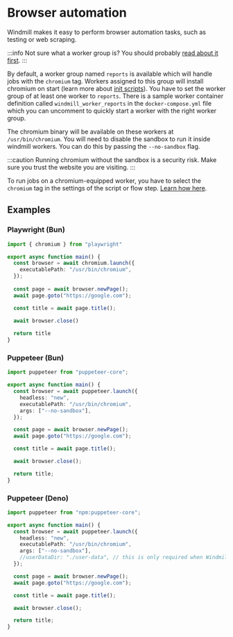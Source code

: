 # Browser automation

Windmill makes it easy to perform browser automation tasks, such as testing or web scraping.

:::info
Not sure what a worker group is? You should probably [read about it first](/docs/core_concepts/worker_groups).
:::

By default, a worker group named `reports` is available which will handle jobs with the `chromium` tag.
Workers assigned to this group will install chromium on start (learn more about [init scripts](/docs/core_concepts/worker_groups#init-scripts)).
You have to set the worker group of at least one worker to `reports`.
There is a sample worker container definition called `windmill_worker_reports` in the `docker-compose.yml` file which you can uncomment to quickly start a worker with the right worker group.

The chromium binary will be available on these workers at `/usr/bin/chromium`.
You will need to disable the sandbox to run it inside windmill workers. 
You can do this by passing the `--no-sandbox` flag. 

:::caution
Running chromium without the sandbox is a security risk. Make sure you trust the website you are visiting.
:::

To run jobs on a chromium-equipped worker, you have to select the `chromium` tag in the settings of the script or flow step.
[Learn how here](../../core_concepts/9_worker_groups/index.mdx).

## Examples

### Playwright (Bun)

```typescript
import { chromium } from "playwright"

export async function main() {
  const browser = await chromium.launch({
    executablePath: "/usr/bin/chromium",
  });
  
  const page = await browser.newPage();
  await page.goto("https://google.com");

  const title = await page.title();

  await browser.close()
  
  return title
}
```

### Puppeteer (Bun)

```typescript
import puppeteer from "puppeteer-core";

export async function main() {
  const browser = await puppeteer.launch({
    headless: "new",
    executablePath: "/usr/bin/chromium",
    args: ["--no-sandbox"],
  });

  const page = await browser.newPage();
  await page.goto("https://google.com");

  const title = await page.title();

  await browser.close();

  return title;
}
```

### Puppeteer (Deno)

```typescript
import puppeteer from "npm:puppeteer-core";

export async function main() {
  const browser = await puppeteer.launch({
    headless: "new",
    executablePath: "/usr/bin/chromium",
    args: ["--no-sandbox"],
    //userDataDir: "./user-data", // this is only required when Windmill is running with nsjail where you don't have access to the default user data dir
  });

  const page = await browser.newPage();
  await page.goto("https://google.com");

  const title = await page.title();

  await browser.close();

  return title;
}
```
